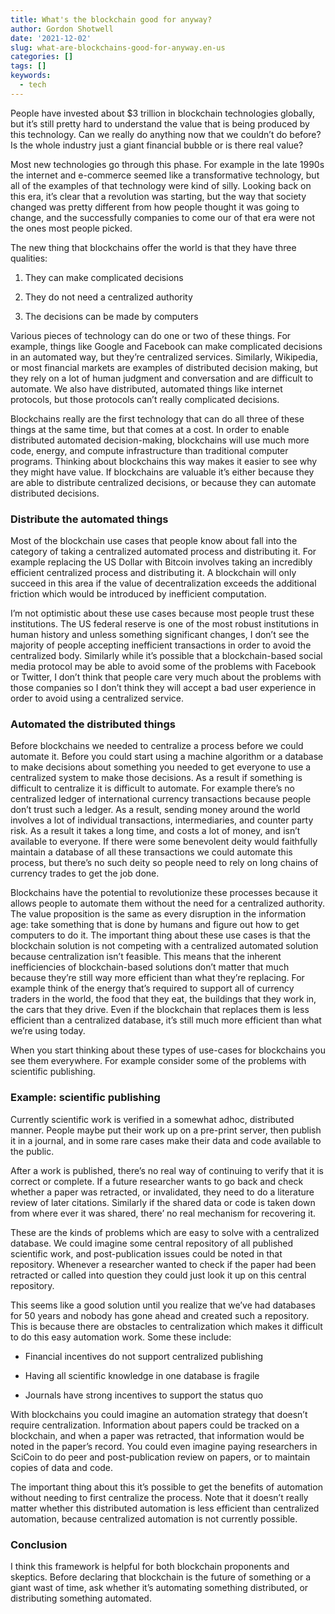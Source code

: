 ```yaml
---
title: What's the blockchain good for anyway?
author: Gordon Shotwell
date: '2021-12-02'
slug: what-are-blockchains-good-for-anyway.en-us
categories: []
tags: []
keywords:
  - tech
---
```


People have invested about \$3 trillion in blockchain technologies globally, but it's still pretty hard to understand the value that is being produced by this technology. Can we really do anything now that we couldn't do before? Is the whole industry just a giant financial bubble or is there real value?

Most new technologies go through this phase. For example in the late 1990s the internet and e-commerce seemed like a transformative technology, but all of the examples of that technology were kind of silly. Looking back on this era, it's clear that a revolution was starting, but the way that society changed was pretty different from how people thought it was going to change, and the successfully companies to come our of that era were not the ones most people picked.

The new thing that blockchains offer the world is that they have three qualities:

1.  They can make complicated decisions

2.  They do not need a centralized authority

3.  The decisions can be made by computers

Various pieces of technology can do one or two of these things. For example, things like Google and Facebook can make complicated decisions in an automated way, but they're centralized services. Similarly, Wikipedia, or most financial markets are examples of distributed decision making, but they rely on a lot of human judgment and conversation and are difficult to automate. We also have distributed, automated things like internet protocols, but those protocols can't really complicated decisions.

Blockchains really are the first technology that can do all three of these things at the same time, but that comes at a cost. In order to enable distributed automated decision-making, blockchains will use much more code, energy, and compute infrastructure than traditional computer programs. Thinking about blockchains this way makes it easier to see why they might have value. If blockchains are valuable it's either because they are able to distribute centralized decisions, or because they can automate distributed decisions.

### **Distribute the automated things**

Most of the blockchain use cases that people know about fall into the category of taking a centralized automated process and distributing it. For example replacing the US Dollar with Bitcoin involves taking an incredibly efficient centralized process and distributing it. A blockchain will only succeed in this area if the value of decentralization exceeds the additional friction which would be introduced by inefficient computation.

I'm not optimistic about these use cases because most people trust these institutions. The US federal reserve is one of the most robust institutions in human history and unless something significant changes, I don't see the majority of people accepting inefficient transactions in order to avoid the centralized body. Similarly while it's possible that a blockchain-based social media protocol may be able to avoid some of the problems with Facebook or Twitter, I don't think that people care very much about the problems with those companies so I don't think they will accept a bad user experience in order to avoid using a centralized service.

### **Automated the distributed things**

Before blockchains we needed to centralize a process before we could automate it. Before you could start using a machine algorithm or a database to make decisions about something you needed to get everyone to use a centralized system to make those decisions. As a result if something is difficult to centralize it is difficult to automate. For example there's no centralized ledger of international currency transactions because people don't trust such a ledger. As a result, sending money around the world involves a lot of individual transactions, intermediaries, and counter party risk. As a result it takes a long time, and costs a lot of money, and isn't available to everyone. If there were some benevolent deity would faithfully maintain a database of all these transactions we could automate this process, but there's no such deity so people need to rely on long chains of currency trades to get the job done.

Blockchains have the potential to revolutionize these processes because it allows people to automate them without the need for a centralized authority. The value proposition is the same as every disruption in the information age: take something that is done by humans and figure out how to get computers to do it. The important thing about these use cases is that the blockchain solution is not competing with a centralized automated solution because centralization isn't feasible. This means that the inherent inefficiencies of blockchain-based solutions don't matter that much because they're still way more efficient than what they're replacing. For example think of the energy that's required to support all of currency traders in the world, the food that they eat, the buildings that they work in, the cars that they drive. Even if the blockchain that replaces them is less efficient than a centralized database, it's still much more efficient than what we're using today.

When you start thinking about these types of use-cases for blockchains you see them everywhere. For example consider some of the problems with scientific publishing.

### Example: scientific publishing

Currently scientific work is verified in a somewhat adhoc, distributed manner. People maybe put their work up on a pre-print server, then publish it in a journal, and in some rare cases make their data and code available to the public.

After a work is published, there's no real way of continuing to verify that it is correct or complete. If a future researcher wants to go back and check whether a paper was retracted, or invalidated, they need to do a literature review of later citations. Similarly if the shared data or code is taken down from where ever it was shared, there' no real mechanism for recovering it.

These are the kinds of problems which are easy to solve with a centralized database. We could imagine some central repository of all published scientific work, and post-publication issues could be noted in that repository. Whenever a researcher wanted to check if the paper had been retracted or called into question they could just look it up on this central repository.

This seems like a good solution until you realize that we've had databases for 50 years and nobody has gone ahead and created such a repository. This is because there are obstacles to centralization which makes it difficult to do this easy automation work. Some these include:

-   Financial incentives do not support centralized publishing

-   Having all scientific knowledge in one database is fragile

-   Journals have strong incentives to support the status quo

With blockchains you could imagine an automation strategy that doesn't require centralization. Information about papers could be tracked on a blockchain, and when a paper was retracted, that information would be noted in the paper's record. You could even imagine paying researchers in SciCoin to do peer and post-publication review on papers, or to maintain copies of data and code.

The important thing about this it's possible to get the benefits of automation without needing to first centralize the process. Note that it doesn't really matter whether this distributed automation is less efficient than centralized automation, because centralized automation is not currently possible.

### Conclusion

I think this framework is helpful for both blockchain proponents and skeptics. Before declaring that blockchain is the future of something or a giant wast of time, ask whether it's automating something distributed, or distributing something automated.
